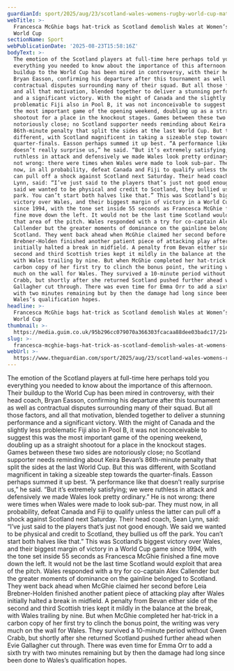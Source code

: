 ```yaml
---
guardianId: sport/2025/aug/23/scotland-wales-womens-rugby-world-cup-match-report
webTitle: >-
  Francesca McGhie bags hat-trick as Scotland demolish Wales at Women’s Rugby
  World Cup
sectionName: Sport
webPublicationDate: '2025-08-23T15:58:16Z'
bodyText: >-
  The emotion of the Scotland players at full-time here perhaps told you
  everything you needed to know about the importance of this afternoon. Their
  buildup to the World Cup has been mired in controversy, with their head coach,
  Bryan Easson, confirming his departure after this tournament as well as
  contractual disputes surrounding many of their squad. But all those factors,
  and all that motivation, blended together to deliver a stunning performance
  and a significant victory. With the might of Canada and the slightly less
  problematic Fiji also in Pool B, it was not inconceivable to suggest this was
  the most important game of the opening weekend, doubling up as a straight
  shootout for a place in the knockout stages. Games between these two sides are
  notoriously close; no Scotland supporter needs reminding about Keira Bevan’s
  86th-minute penalty that split the sides at the last World Cup. But this was
  different, with Scotland magnificent in taking a sizeable step towards the
  quarter-finals. Easson perhaps summed it up best. “A performance like that
  doesn’t really surprise us,” he said. “But it’s extremely satisfying; we were
  ruthless in attack and defensively we made Wales look pretty ordinary.” He is
  not wrong: there were times when Wales were made to look sub-par. They must
  now, in all probability, defeat Canada and Fiji to qualify unless the latter
  can pull off a shock against Scotland next Saturday. Their head coach, Sean
  Lynn, said: “I’ve just said to the players that’s just not good enough. We
  said we wanted to be physical and credit to Scotland, they bullied us off the
  park. You can’t start both halves like that.” This was Scotland’s biggest
  victory over Wales, and their biggest margin of victory in a World Cup game
  since 1994, with the tone set inside 55 seconds as Francesca McGhie finished a
  fine move down the left. It would not be the last time Scotland would exploit
  that area of the pitch. Wales responded with a try for co-captain Alex
  Callender but the greater moments of dominance on the gainline belonged to
  Scotland. They went back ahead when McGhie claimed her second before Leia
  Brebner-Holden finished another patient piece of attacking play after Wales
  initially halted a break in midfield. A penalty from Bevan either side of the
  second and third Scottish tries kept it mildly in the balance at the break,
  with Wales trailing by nine. But when McGhie completed her hat-trick in a
  carbon copy of her first try to clinch the bonus point, the writing was very
  much on the wall for Wales. They survived a 10-minute period without Gwen
  Crabb, but shortly after she returned Scotland pushed further ahead when Evie
  Gallagher cut through. There was even time for Emma Orr to add a sixth try
  with two minutes remaining but by then the damage had long since been done to
  Wales’s qualification hopes.
headline: >-
  Francesca McGhie bags hat-trick as Scotland demolish Wales at Women’s Rugby
  World Cup
thumbnail: >-
  https://media.guim.co.uk/95b296cc079070a366303fcacaa88dee03badc17/214_0_4101_3281/500.jpg
slug: >-
  francesca-mcghie-bags-hat-trick-as-scotland-demolish-wales-at-womens-rugby-world-cup
webUrl: >-
  https://www.theguardian.com/sport/2025/aug/23/scotland-wales-womens-rugby-world-cup-match-report
---
```

The emotion of the Scotland players at full-time here perhaps told you everything you needed to know about the importance of this afternoon. Their buildup to the World Cup has been mired in controversy, with their head coach, Bryan Easson, confirming his departure after this tournament as well as contractual disputes surrounding many of their squad. But all those factors, and all that motivation, blended together to deliver a stunning performance and a significant victory. With the might of Canada and the slightly less problematic Fiji also in Pool B, it was not inconceivable to suggest this was the most important game of the opening weekend, doubling up as a straight shootout for a place in the knockout stages. Games between these two sides are notoriously close; no Scotland supporter needs reminding about Keira Bevan’s 86th-minute penalty that split the sides at the last World Cup. But this was different, with Scotland magnificent in taking a sizeable step towards the quarter-finals. Easson perhaps summed it up best. “A performance like that doesn’t really surprise us,” he said. “But it’s extremely satisfying; we were ruthless in attack and defensively we made Wales look pretty ordinary.” He is not wrong: there were times when Wales were made to look sub-par. They must now, in all probability, defeat Canada and Fiji to qualify unless the latter can pull off a shock against Scotland next Saturday. Their head coach, Sean Lynn, said: “I’ve just said to the players that’s just not good enough. We said we wanted to be physical and credit to Scotland, they bullied us off the park. You can’t start both halves like that.” This was Scotland’s biggest victory over Wales, and their biggest margin of victory in a World Cup game since 1994, with the tone set inside 55 seconds as Francesca McGhie finished a fine move down the left. It would not be the last time Scotland would exploit that area of the pitch. Wales responded with a try for co-captain Alex Callender but the greater moments of dominance on the gainline belonged to Scotland. They went back ahead when McGhie claimed her second before Leia Brebner-Holden finished another patient piece of attacking play after Wales initially halted a break in midfield. A penalty from Bevan either side of the second and third Scottish tries kept it mildly in the balance at the break, with Wales trailing by nine. But when McGhie completed her hat-trick in a carbon copy of her first try to clinch the bonus point, the writing was very much on the wall for Wales. They survived a 10-minute period without Gwen Crabb, but shortly after she returned Scotland pushed further ahead when Evie Gallagher cut through. There was even time for Emma Orr to add a sixth try with two minutes remaining but by then the damage had long since been done to Wales’s qualification hopes.
